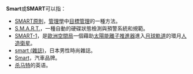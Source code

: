 '''Smart'''或'''SMART'''可以指：

*[[SMART原則|SMART原則]]，[[管理學|管理學]]中[[目標管理|目標管理]]的一種方法。
*[[S.M.A.R.T.|S.M.A.R.T.]]，一種自動的硬碟狀態檢測與預警系統和規範。
*[[SMART-1|SMART-1]]，是[[歐洲空間局|歐洲空間局]]一個藉助[[太陽能離子推進器|太陽能離子推進器]]進入[[月球軌道|月球軌道]]的環月[[人造衛星|人造衛星]]。
*[[smart_(雜誌)|smart (雜誌)]]，日本男性時尚雜誌。
*[[Smart汽車|Smart]]，汽車品牌。
*[[杀马特|杀马特]]的英语。

{{消歧義}}